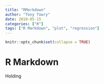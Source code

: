 ```yaml
---
title: "RMarkdown"
author: "Tony Towry"
date: 2010-05-15
categories: ["R"]
tags: ["R Markdown", "plot", "regression"]
---
```


```r
knitr::opts_chunk$set(collapse = TRUE)
```

# R Markdown

Holding

